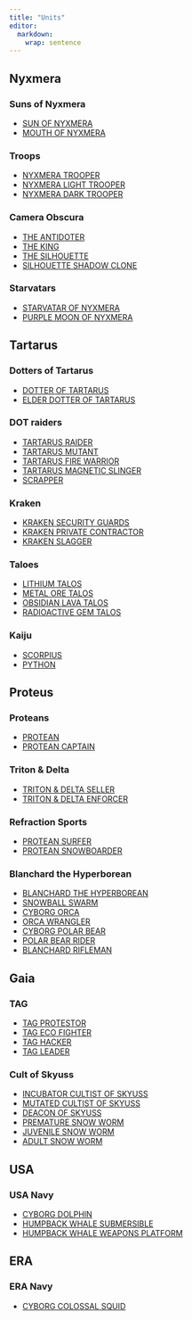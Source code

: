 ```yaml
---
title: "Units"
editor: 
  markdown: 
    wrap: sentence
---
```


## Nyxmera

### Suns of Nyxmera

- [SUN OF NYXMERA](/Nyxmera/Suns.qmd#sun_nyxmera)
- [MOUTH OF NYXMERA](/Nyxmera/Suns.qmd#mouth_nyxmera)

### Troops
    
- [NYXMERA TROOPER](/Nyxmera/Troops.qmd#nyxmera_tropper)
- [NYXMERA LIGHT TROOPER](/Nyxmera/Troops.qmd#nyxmera_light_tropper)
- [NYXMERA DARK TROOPER](/Nyxmera/Troops.qmd#nyxmera_dark_trooper)

### Camera Obscura

- [THE ANTIDOTER](/Nyxmera/Camera_Obscura.qmd#the_antidoter)
- [THE KING](/Nyxmera/Camera_Obscura.qmd#the_king)
- [THE SILHOUETTE](/Nyxmera/Camera_Obscura.qmd#the_silhouette)
- [SILHOUETTE SHADOW CLONE](/Nyxmera/Camera_Obscura.qmd#silhouette_shadow_clone)
 
### Starvatars

- [STARVATAR OF NYXMERA](/Nyxmera/Starvatars.qmd#starvatar)
- [PURPLE MOON OF NYXMERA](/Nyxmera/Starvatars.qmd#purple_moon)

## Tartarus

### Dotters of Tartarus

- [DOTTER OF TARTARUS](/Tartarus/Dotters.qmd#Dotter)
- [ELDER DOTTER OF TARTARUS](/Tartarus/Dotters.qmd#elder_dotter)

### DOT raiders
    
- [TARTARUS RAIDER](/Tartarus/DOT_raiders.qmd#raider)
- [TARTARUS MUTANT](/Tartarus/DOT_raiders.qmd#tartarus_mutant)
- [TARTARUS FIRE WARRIOR](/Tartarus/DOT_raiders.qmd#fire_warrior)
- [TARTARUS MAGNETIC SLINGER](/Tartarus/DOT_raiders.qmd#magnetic_slinger)
- [SCRAPPER](/Tartarus/DOT_raiders.qmd#scrapper)

### Kraken

- [KRAKEN SECURITY GUARDS](/Tartarus/Kraken.qmd#kraken_guard)
- [KRAKEN PRIVATE CONTRACTOR](/Tartarus/Kraken.qmd#kraken_contractors)
- [KRAKEN SLAGGER](/Tartarus/Kraken.qmd#kraken_slagger)

### Taloes

- [LITHIUM TALOS](/Tartarus/Taloes.qmd#litium_talos)
- [METAL ORE TALOS](/Tartarus/Taloes.qmd#ore_talos)
- [OBSIDIAN LAVA TALOS](/Tartarus/Taloes.qmd#obsidian_talos)
- [RADIOACTIVE GEM TALOS](/Tartarus/Taloes.qmd#rad_talos)

### Kaiju

- [SCORPIUS](/Tartarus/Kaiju.qmd#scorpius)
- [PYTHON](/Tartarus/Kaiju.qmd#python)

## Proteus

### Proteans

- [PROTEAN](/Proteus/Proteans.qmd#protean)
- [PROTEAN CAPTAIN](/Proteus/Proteans.qmd#protean_captain)

### Triton & Delta

- [TRITON & DELTA SELLER](/Proteus/Triton_n_Delta.qmd#triton_delta_seller)
- [TRITON & DELTA ENFORCER](/Proteus/Triton_n_Delta.qmd#triton-delta-enforcer)

### Refraction Sports

- [PROTEAN SURFER](/Proteus/Refraction_Sports.qmd#protean-surfer)
- [PROTEAN SNOWBOARDER](/Proteus/Refraction_Sports.qmd#protean-snowboarder)

### Blanchard the Hyperborean

- [BLANCHARD THE HYPERBOREAN](/Proteus/Blanchard_the_hyperborean.qmd#poutine)
- [SNOWBALL SWARM](/Proteus/Blanchard_the_hyperborean.qmd#snowball_swarm)
- [CYBORG ORCA](/Proteus/Blanchard_the_hyperborean.qmd#cyborg_orca)
- [ORCA WRANGLER](/Proteus/Blanchard_the_hyperborean.qmd#orca_wrangler)
- [CYBORG POLAR BEAR](/Proteus/Blanchard_the_hyperborean.qmd#cyborg_polar_bear)
- [POLAR BEAR RIDER](/Proteus/Blanchard_the_hyperborean.qmd#cyborg_polar_bear_rider)
- [BLANCHARD RIFLEMAN](/Proteus/Blanchard_the_hyperborean.qmd#poutine_rifleman)

## Gaia

### TAG

- [TAG PROTESTOR](/Gaia/TAG.qmd#tag_protestor)
- [TAG ECO FIGHTER](/Gaia/TAG.qmd#tag_fighter)
- [TAG HACKER](/Gaia/TAG.qmd#tag_hacker)
- [TAG LEADER](/Gaia/TAG.qmd#tag_leader)

### Cult of Skyuss

- [INCUBATOR CULTIST OF SKYUSS](/Gaia/Skyuss.qmd#skyuss_incubator)
- [MUTATED CULTIST OF SKYUSS](/Gaia/Skyuss.qmd#skyuss_mutated_cultist)
- [DEACON OF SKYUSS](/Gaia/Skyuss.qmd#skyuss_deacon)
- [PREMATURE SNOW WORM](/Gaia/Skyuss.qmd#premature_worm)
- [JUVENILE SNOW WORM](/Gaia/Skyuss.qmd#juvenile_worm)
- [ADULT SNOW WORM](/Gaia/Skyuss.qmd#adult_worm)

## USA

### USA Navy

- [CYBORG DOLPHIN](/History/USA_military.qmd#cyborg_dolphin)
- [HUMPBACK WHALE SUBMERSIBLE](/History/USA_military.qmd#humpback_sub)
- [HUMPBACK WHALE WEAPONS PLATFORM](/History/USA_military.qmd#humpback_plat)

## ERA

### ERA Navy

- [CYBORG COLOSSAL SQUID](/History/ERA_military.qmd#cyborg_colossal_squid)
